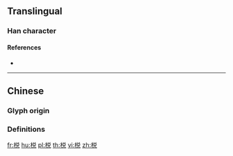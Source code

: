 {{character info/new}}
{{also|梲}}
==Translingual==

===Han character===
{{Han char|rn=75|rad=木|as=07|sn=11|four=|canj=DCRU,XDCRU|ids=⿰木兑}}

====References====
* {{Han ref|kx=0531.131|hdz=21219.070|uh=68C1|ud=26817}}

----

==Chinese==

===Glyph origin===
{{Han etym}}

===Definitions===
{{zh-see|梲}}

[[fr:棁]]
[[hu:棁]]
[[pl:棁]]
[[th:棁]]
[[vi:棁]]
[[zh:棁]]